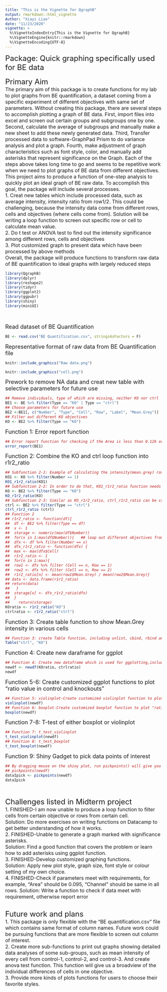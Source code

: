 ```yaml
---
title: "This is the Vignette for QgraphB"
output: rmarkdown::html_vignette
Author: "Xiayi Liao"
date: "11/23/2020"
vignette: >
  %\VignetteIndexEntry{This is the Vignette for QgraphB}
  %\VignetteEngine{knitr::rmarkdown}
  %\VignetteEncoding{UTF-8}
---
```

<font size="5">Package: Quick graphing specifically used for BE data</font>  
<br/>
<font size="5">Primary Aim</font>  
<font size="3">The primary aim of this package is to create functions for my lab to plot graphs from BE quantification, a dataset coming from a specific experiment of different objectives with same set of parameters. Without creating this package, there are several steps to accomplish plotting a graph of BE data. First, import files into excel and screen out certain groups and subgroups one by one. Second, calculate the average of subgroups and manually make a new sheet to add these newly generated data. Third, Transfer processed data to software-GraphPad Prism to do variance analysis and plot a graph. Fourth, make adjustment of graph characteristics such as font style, color, and manually add asterisks that represent significance on the Graph. Each of the steps above takes long time to go and seems to be repetitive work when we need to plot graphs of BE data from different objectives. This project aims to produce a function of one-step analysis to quickly plot an ideal graph of BE raw data. To accomplish this goal, the package will include several processes.  
1. Creat new tables which include processed data, such as average intensity, intensity ratio from row1/2. This could be challenging, because the intensity data come from different rows, cells and objectives (where cells come from). Solution will be writing a loop function to screen out specific row or cell to calculate mean value.  
2. Do t test or ANOVA test to find out the intensity significance among different rows, cells and objectives  
3. Plot customized graph to present data which have been processed by above methods  
Overall, the package will produce functions to transform raw data of BE quantification to ideal graphs with largely reduced steps</font>

```r
library(QgraphB)
library(dplyr)
library(reshape2)
library(tidyr)
library(ggplot2)
library(ggpubr)
library(shiny)
library(miniUI)
```

<br/><br/>
<font size="4">Read dataset of BE Quantification</font>
```r
BE <- read.csv("BE Quantification.csv", stringsAsFactors = F)
```

<font size="4">Representative format of raw data from BE Quantification file</font>
```r
knitr::include_graphics("Raw data.png")
```
```r
knitr::include_graphics("cell.png")
```

<font size="4">Prework to remove NA data and creat new table with selective parameters for future use</font>
```r
## Remove individuals, type of which are missing, neither KO nor ctrl
BE1 <- BE %>% filter(Type == "KO" | Type == "ctrl")
## Choose parameters for future use
BE2 <-BE1[, c("Number", "Type", "Cell", "Row", "Label", "Mean.Grey")]
## Filter out different KO objectives
KO <- BE2 %>% filter(Type == "KO")
```
<font size="4">Function 1: Error report function</font>
```r
## Error report function for checking if the Area is less than 0.126 or if the Channel exactly equals to 2, otherwise, report FALSE
error_report(BE1)
```
<font size="4">Function 2: Combine the KO and ctrl loop function into r1r2_ratio  </font>
```r
## Subfunction 2-1: Example of calculating the intensity(mean.grey) ratio of row1/row2 in the range of cells from KO number 1.
KO1 <- KO %>% filter(Number == 1)
KO1_r1r2_ratio(KO1)
## Subfunction 2-2: In order to do that, KO1_r1r2_ratio function needs to be combined into a new function which is used to filter out various KOs. Results will show row1/row2 ratio of every cell from various KOs.
KO <- BE2 %>% filter(Type == "KO")
KO_r1r2_ratio(KO)
## Subfunction 2-3: Similar as KO_r1r2_ratio, ctrl_r1r2_ratio can be calculated in the same way
ctrl <- BE2 %>% filter(Type == "ctrl")
ctrl_r1r2_ratio (ctrl)
## Function 2
## r1r2_ratio <- function(df){
##  df <- BE2 %>% filter(Type == df)
##  x <- 1
##  storage <- numeric(max(df$Number))
##  for(x in 1:max(df$Number)){   ## loop out different objectives from either KO or ctrl
##  dfx <- df %>% filter(Number == x)
##  dfx_r1r2_ratio <- function(dfx) {
##  max <- max(dfx$Cell)
##  r1r2_ratio <- 1
##  for(n in 1:max){
##  row1 <- dfx %>% filter (Cell == n, Row == 1)
##  row2 <- dfx %>% filter (Cell == n, Row == 2)
##  r1r2_ratio[n] <- mean(row1$Mean.Grey) / mean(row2$Mean.Grey)}
## data <- data.frame(r1r2_ratio)
## return(data)
##   }
##  storage[x] <- dfx_r1r2_ratio(dfx)
##  }
##    return(storage)
KOratio <- r1r2_ratio("KO")
ctrlratio <- r1r2_ratio("ctrl")
```

<font size="4"> Function 3: Create table function to show Mean.Grey intensity in various cells</font>  
```r
## Function 3: create Table function, including unlist, cbind, rbind and name the data frame
Table("ctrl", "KO")
```

<font size="4"> Function 4: Create new daraframe for ggplot </font>  
```r
## Function 4: Create new dataframe which is used for ggplotting,including unlist, as.vector, create data frame with different lengths, collapse the dataframe and rebuild new charactor variables from row to columns by using melt() 
newdf <- newdf(KOratio, ctrlratio)
newdf
```

<font size="4"> Function 5-6: Create customized ggplot functions to plot "ratio value in control and knockouts"</font>  
```r
## Function 5: violinplot-Create customized violinplot function to plot "ratio value in control and knockouts"
violinplot(newdf)
## Function 6: boxplot-Create customized boxplot function to plot "ratio value in control and knockouts", including customized color, angle, heights of xy coordinates, size and color of texts and title
boxplot(newdf)
```
  
<font size="4"> Function 7-8: T-test of either boxplot or violinplot</font>  
```r
## Function 7: t_test_violinplot
t_test_violinplot(newdf)
## Function 8: t_test_boxplot
t_test_boxplot(newdf)

```

<font size="4"> Function 9: Shiny Gadget to pick data points of interest</font>  
```r
## By dragging mouse on the shiny plot, run pickpoints() will give you the detailed data that chosen by your mouse.
## pickpoints(newdf)
dataIpick <- pickpoints(newdf)
dataIpick

```
<br/> <br/>
<font size="5">Challenges listed in Midterm project</font>  
<font size="3">
1. FINISHED-I am now unable to produce a loop function to filter cells from certain objective or rows from certain cell.  
  Solution: Do more exercises on writing functions on Datacamp to get better understanding of how it works.  
2. FINISHED-Unable to generate a graph marked with significance asterisks.  
  Solution: Find a good function that covers the problem or learn how to add asterisks using ggplot function.  
3. FINISHED-Develop customized graphing functions.  
  Solution: Apply new plot style, graph size, font style or colour setting of my own choice.  
4. FINISHED-Check if parameters meet with requirements, for example, "Area" should be 0.095, "Channel" should be same in all rows.
  Solution: Write a function to check if data meet with requirement, otherwise report error
</font>
<br/><br/>

<font size="5">Future work and plans</font>  
<font size="3">
1. This package is only flexible with the "BE quantification.csv" file which contains same format of column names. Future work could be pursuing functions that are more flexible to screen out column of interest.  
2. Create more sub-functions to print out graphs showing detailed data analyses of some sub-groups, such as mean intensity of every cell from control-1, control-2, and control-3. And create anova test function. This function will give us a broadview of the individual differences of cells in one objective.  
3. Provide more kinds of plots functions for users to choose their favorite styles.  
</font>
<br/><br/>
<br/>
<br/>
<br/>
<br/>
<br/>
<br/>
<br/>
<br/>
<br/>
